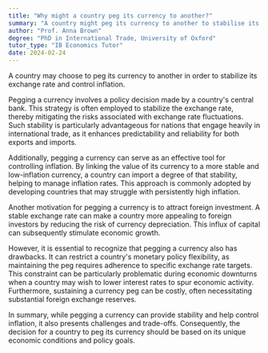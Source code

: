```yaml
---
title: "Why might a country peg its currency to another?"
summary: "A country might peg its currency to another to stabilise its exchange rate and control inflation."
author: "Prof. Anna Brown"
degree: "PhD in International Trade, University of Oxford"
tutor_type: "IB Economics Tutor"
date: 2024-02-24
---
```


A country may choose to peg its currency to another in order to stabilize its exchange rate and control inflation.

Pegging a currency involves a policy decision made by a country's central bank. This strategy is often employed to stabilize the exchange rate, thereby mitigating the risks associated with exchange rate fluctuations. Such stability is particularly advantageous for nations that engage heavily in international trade, as it enhances predictability and reliability for both exports and imports.

Additionally, pegging a currency can serve as an effective tool for controlling inflation. By linking the value of its currency to a more stable and low-inflation currency, a country can import a degree of that stability, helping to manage inflation rates. This approach is commonly adopted by developing countries that may struggle with persistently high inflation.

Another motivation for pegging a currency is to attract foreign investment. A stable exchange rate can make a country more appealing to foreign investors by reducing the risk of currency depreciation. This influx of capital can subsequently stimulate economic growth.

However, it is essential to recognize that pegging a currency also has drawbacks. It can restrict a country's monetary policy flexibility, as maintaining the peg requires adherence to specific exchange rate targets. This constraint can be particularly problematic during economic downturns when a country may wish to lower interest rates to spur economic activity. Furthermore, sustaining a currency peg can be costly, often necessitating substantial foreign exchange reserves.

In summary, while pegging a currency can provide stability and help control inflation, it also presents challenges and trade-offs. Consequently, the decision for a country to peg its currency should be based on its unique economic conditions and policy goals.
    